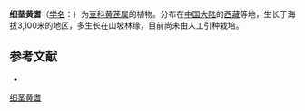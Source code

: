 {{Speciesbox
| name = 细茎黄耆
| status = 
| status_system = 
| image =
| genus = Astragalus
| species = tenuicaulis
| authority = Benth.
}}

'''细茎黄耆'''（[[学名|学名]]：{{lang|la|''Astragalus tenuicaulis''}}）为[[豆科|豆科]][[黄芪属|黄芪属]]的植物。分布在[[中国大陆|中国大陆]]的[[西藏|西藏]]等地，生长于海拔3,100米的地区，多生长在山坡林缘，目前尚未由人工引种栽培。

== 参考文献 ==
<div class="references-small">
* {{cite web| url =http://www.bioinfo.cn/db05/KmzwSpecies.php?action=view&id=15827| title =细茎黄耆| work =《中国高等植物数据库全库》| publisher =中国科学院微生物研究所| author =昆明植物研究所| accessdate =2009-02-25| deadurl =yes| archiveurl =https://web.archive.org/web/20160305075349/http://www.bioinfo.cn/db05/KmzwSpecies.php?action=view&id=15827| archivedate =2016-03-05}}
</div>
{{Taxonbar|from=Q15228134}}

[[Category:黄芪属|细茎黄耆]]


{{植物小作品}}
